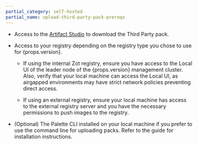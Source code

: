 ```yaml
---
partial_category: self-hosted
partial_name: upload-third-party-pack-prereqs
---
```


- Access to the [Artifact Studio](https://artifact-studio.spectrocloud.com/) to download the Third Party pack.

- Access to your registry depending on the registry type you chose to use for {props.version}.

  - If using the internal Zot registry, ensure you have access to the Local UI of the leader node of the {props.version} management cluster. Also, verify that your local machine can access the Local UI, as airgapped environments may have strict network policies preventing direct access.

  - If using an external registry, ensure your local machine has access to the external registry server and you have the necessary permissions to push images to the registry.

- (Optional) The Palette CLI installed on your local machine if you prefer to use the command line for uploading packs. Refer to the <VersionedLink text="Palette CLI" url="/automation/palette-cli"/> guide for installation instructions.